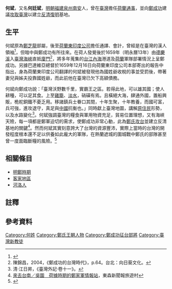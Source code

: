 '''何斌'''，又名'''何廷斌'''，[[明朝|明朝]][[福建|福建]][[泉州|泉州]][[南安|南安]]人，曾在[[臺灣|臺灣]]擔任[[台灣荷蘭統治時期|荷蘭]][[通事|通事]]，並向[[鄭成功|鄭成功]]建議[[鄭成功攻台之役|攻取臺灣]]以建立[[反清復明|反清復明]]基地。

==生平==
何斌原為[[鄭芝龍|鄭芝龍]]部屬，後至[[荷蘭東印度公司|荷蘭東印度公司]]擔任通譯、會計，曾經是在臺灣的漢人領袖<ref>{{cite book|title=臺灣研究叢刊第三四種：臺灣經濟史三集（臺灣島史）|publisher=臺灣銀行經濟研究室|author={{link-en|Ludwig Riess|Ludwig Riess|Riess}} 原著/[[周學普|周學普]] 翻譯|date=1956-04}}</ref>，但暗中與鄭成功有所往來。在荷人發覺後於1659年（明永曆13年）由[[德慶溪|德慶溪]]入[[臺灣海峽|臺灣海峽]]直抵[[廈門|廈門]]<ref>陳錦昌，2004，《鄭成功的台灣時代》，p.64。台北：向日葵文化。</ref>，將多年蒐集的[[台江內海|台江內海]]港道及[[荷蘭|荷蘭]]軍隊部署情況上呈鄭成功。另據巴達維亞總督{{link-en|約翰·馬特索科爾|Joan Maetsuycker}}於1659年12月16日向荷蘭東印度公司本部寄出的報告中指出，身為荷蘭東印度公司翻譯的何斌被發現他為國姓爺收稅的事並受罰後，帶著妻兒與姊夫投靠國姓爺，而此前他在臺灣已欠下高額債務{{NoteTag|1=欠東印度公司17122.5里耳（已還6500里耳），另欠在臺漢人、荷人共計高達50000里耳{{r|程}}。}}{{r|程}}。

何斌向鄭成功說：「臺灣沃野數千里，實霸王之區。若得此地，可以雄其國；使人耕種，可以足其食。上至[[雞籠|雞籠]]、[[淡水區|淡水]]，硝磺有焉。且橫絕大海，肆通外國，置船興販，桅舵銅鐵不憂乏用。移諸鎮兵士眷口其間，十年生聚，十年教養，而國可富，兵可強，進攻退守，真足與[[中國|中國]]抗衡也。」同時獻上臺灣地圖，講解[[台灣原住民|原住民]]形勢，以及水路變化<ref>清‧江日昇，《臺灣外記‧卷十一》。</ref>。何斌強調臺灣的糧食與軍用物資充足，貿易位置理想，又有海峽天險，每一項都是鄭軍迫切的需求，使鄭成功非常心動，此為[[鄭成功攻台之役|鄭氏攻台]]並建立反清基地的關鍵<ref>[http://www.ettoday.com/2007/11/01/11426-2180836.htm 來去台南／吳園　荷據時期的鄭家軍情報站]{{Dead link|date=2019年11月 |bot=InternetArchiveBot |fix-attempted=yes }}，東森新聞報旅遊村</ref>。然而何斌其實刻意誇大了台灣的資源豐沛，實際上當時的台灣的開發程度根本還不足以供養如此龐大的軍隊，在熱蘭遮城的圍城戰中鄭氏的部隊甚至曾一度面臨斷糧的風險。<ref>{{cite book|title=《決戰熱蘭遮：歐洲與中國的第一場戰爭》|author=[[歐陽泰|歐陽泰]]（Tonio Andrade）著}}</ref>

==相關條目==
*[[明鄭時期|明鄭時期]]
*[[客家地區|客家地區]]
*[[河洛人|河洛人]]

== 註釋 ==
{{Refbegin}}
{{NoteFoot}}
{{Refend}}

==參考資料==
{{reflist|2|refs=
<ref name="程">{{cite book|author=程紹剛 譯註 |title=《荷蘭人在福爾摩莎》 |publisher=聯經 |isbn=978-957-08-2151-2 |pages=513頁|date=2000年10月}}</ref>
}}

{{Dutch Formosa}}

[[Category:何姓|Category:何姓]]
[[Category:鄭氏王朝人物|Category:鄭氏王朝人物]]
[[Category:鄭成功征台部將|Category:鄭成功征台部將]]
[[Category:臺灣新教徒|Category:臺灣新教徒]]
